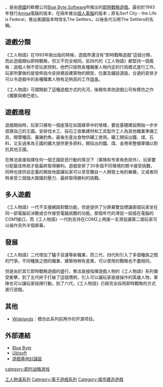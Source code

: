 {{NoteTA
| G1=Games
}}
{{short description|1993年发行的电子游戏系列}}
{{Infobox VG series
| title                  = 工人物语
| english                = The Settlers
| image                  = The Settlers series logo.png
| image_size             = 256px
| caption                = Series logo
| developer              = [[Ubisoft_Blue_Byte|Ubisoft Blue Byte]]
| publisher              = [[育碧|Ubisoft]]
| platforms              = [[Amiga|Amiga]]、[[MS-DOS|MS-DOS]]、[[任天堂DS|任天堂DS]]、[[Microsoft_Windows|Microsoft Windows]]、[[MacOS|MacOS]]、[[IOS|IOS]]、[[Symbian|Symbian]]、[[Android|Android]]、[[Bada|Bada]]、[[WebOS|WebOS]]、[[网页游戏|网页浏览器]]
| first release version  = 《{{tsl|en|The Settlers (video game)|工人物语 (电子游戏)|工人物语}}》
| first release date     =  1993
| latest release version = 《{{tsl|en|The Settlers Online}}》
| latest release date    =  2010年10月
| genre                  = [[即时战略游戏|即时战略游戏]]
}}

{{Vgsname|工人物語|en=The Settlers}}，是由[[德國|德國]]的軟體公司[[Ubisoft_Blue_Byte|Blue Byte Software]]所推出的[[即時戰略遊戲|即時戰略遊戲]]。最初於1993年發行[[Amiga|Amiga]]電腦的版本，在隔年推出[[個人電腦|個人電腦]]的版本；原名Serf City - the Life is Federal，推出美國版本時改名The Settlers，以後各代沿用The Settlers的名稱。

==遊戲分類==
《工人物語》在1993年剛出版的時候，遊戲界還沒有“即時戰略遊戲”這個分類，而此遊戲類似即時戰略，但又不完全相同。前四代的《工人物語》都堅持一個風格：遊戲人物不受玩家控制，他們只按照各種職業人物内定的行爲模式進行工作。玩家所要做的是發佈指令安排建設建築物的類型、位置及鋪設道路，合適的安排才可以令遊戲中的各種職業人物有足夠高的工作[[效率|效率]]。

《工人物語》可謂開創了這種遊戲方式的先河，後期有其他遊戲公司有模仿之作《魔獸與鄉巴佬》。

==遊戲進程==
遊戲開始時，玩家只擁有一個座落在如茵綠草中的塔楼，要從基礎建設開始一步步搭建自己的王國。安排伐木工、採石工收集建材和工具製作工人為其他職業準備工具，開墾種田、養豬釣魚，最後生産出食物供礦工使用。礦工開採出鐡、煤、石料，又反過來為王國的擴大提供更多原料，開採出的鐡、煤、金用來整備軍備以對抗其他王國。

在無法直接指揮任何一個王國臣民行動的情況下（軍隊和专家角色除外），玩家要分配最佳佈局才能最終取得勝利。遊戲安排了30多個不同環境的關卡接受挑戰，同時也提供自定義的開放地圖讓玩家可以享受獨自一人開發土地的樂趣，又或者同時承受三個強大鄰國的壓力、最終取得勝利的挑戰。

==多人遊戲==
《工人物語》一代不支援網路對戰功能，但是提供了分屏幕雙鼠標讓兩個玩家坐在同一部電腦前決戰或合作接受電腦挑戰的功能。那個年代的滑鼠一般插在電腦的COM1接口，而《工人物語》一代則支持在COM2上再接一支滑鼠讓第二個玩家可以操作另外半個屏幕。

==發展==
《工人物語》二代增加了驢子貨運等新職業，而三代、四代則引入了多個種族之間的鬥爭。不同種族之間的職業、建築物稍有差異，可以使用的戰略也不盡相同。

但是由於其它即時戰略遊戲的盛行，無法直接指揮遊戲人物的《工人物語》系列備受衝擊，到了五代終于打破了這個慣例，引入可以讓玩家直接操作的英雄人物，軍隊也可以讓玩家指揮行動。到了六代，《工人物語》已經完全採用即時戰略的方式進行遊戲。

==其他==
*[[Widelands|Widelands]]：模仿此系列前两作的开源项目。

==外部連結==
* [http://www.bluebyte.net Blue Byte] {{Wayback|url=http://www.bluebyte.net/ |date=20140401025420 }}
* [http://www.ubi.com/ Ubisoft] {{Wayback|url=http://www.ubi.com/ |date=20110201142033 }}
*[http://forum.gamebase.com.tw/thread.jsp?l=2001&no=2959&cno=29590002 遊戲基地討論區] {{Wayback|url=http://forum.gamebase.com.tw/thread.jsp?l=2001&no=2959&cno=29590002 |date=20051105041503 }}

{{工人物語系列}}
{{Ubisoft}}

{{DEFAULTSORT:Settlers, The}}
[[Category:工人物语系列|]]
[[Category:電子遊戲系列|Category:電子遊戲系列]]
[[category:即时战略游戏|category:即时战略游戏]]
[[Category:城市建造遊戲|Category:城市建造遊戲]]